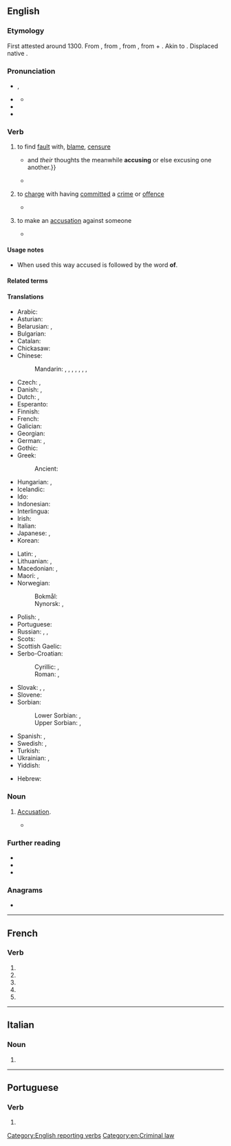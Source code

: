 {{also|accusé}}
==English==
{{Webster 1913}}

===Etymology===
First attested around 1300. From {{inh|en|enm|acusen}}, from {{der|en|fro|acuser}}, from {{der|en|la|accūsō||to call to account, accuse}}, from {{m|la|ad|t=to}} + {{m|la|causa|t=cause, lawsuit, reason}}. Akin to {{m|en|cause}}. Displaced native {{cog|en||[[bewray#Etymology|bewray]] }}.

===Pronunciation===
* {{a|RP}} {{enPR|əkyo͞ozʹ}}, {{IPA|en|/əˈkjuːz/}}
* {{a|US}} {{IPA|en|/əˈkjuz/}}
** {{audio|en|En-us-accuse.ogg|Audio (US)}}
* {{rhymes|en|uːz}}
* {{hyphenation|en|ac|cuse}}

===Verb===
{{en-verb}}

# {{lb|en|transitive}} to find [[fault]] with, [[blame]], [[censure]]
#* {{RQ:King James Version|book=Romans|chapter=2|verse=15|passage={{...}} and ''their'' thoughts the meanwhile '''accusing''' or else excusing one another.}}
#* {{quote-book|en|date=1849-02-02|authorlink=Henry John Temple, 3rd Viscount Palmerston|author=Lord Palmerston|title=The Address in Answer to the Speech—Adjourned Debate|location=House of Commons|year2=1849|title2=Hansard's Parliamentary Debates|volume2=102|others2=third series|pageurl2=https://books.google.com/books?id=5pZUAAAAcAAJ&pg=PA215|page2=216|passage=We are '''accused''' of having persuaded Austria and Sardinia to lay down their arms when their differences might have involved the Powers of Europe in contention.}}
# {{lb|en|transitive|law|followed by "of"}} to [[charge]] with having [[commit]]ted a [[crime]] or [[offence]]
#* {{RQ:King James Version|book=Acts|chapter=24|verse=13|passage=Neither can they prove the things whereof they now '''accuse''' me.}}
#: {{ux|en|For the U.S. President to be impeached, he must be '''accused''' of a high crime or misdemeanor.}}
#: {{syn|en|charge|indict|impeach|arraign}}
# {{lb|en|intransitive}} to make an [[accusation]] against someone
#* {{quote-journal|en|date=2013-06-08| volume=407| issue=8839| page=55| magazine={{w|The Economist}}| title=[http://www.economist.com/news/business/21579011-president-proposes-new-round-intellectual-property-reform-obama-goes-troll-hunting Obama goes troll-hunting]| passage=According to this saga of intellectual-property misanthropy, these creatures [patent trolls] roam the business world, buying up patents and then using them to demand extravagant payouts from companies they '''accuse''' of infringing them. Often, their victims pay up rather than face the costs of a legal battle.}}
#: {{syn|en|blame|censure|reproach|criminate}}

====Usage notes====
* {{sense|legal}} When used this way accused is followed by the word '''of'''.

====Related terms====
{{rel3|en
|accusable
|accusation
|accusative
|accusatory
|accuser
|excuse
|recuse
|ruse}}

====Translations====
{{trans-top|attribute blame to someone}}
* Arabic: {{t|ar|اِتَّهَمَ}}
* Asturian: {{t|ast|acusar}}
* Belarusian: {{t|be|абвінава́чваць|impf}}, {{t|be|абвінава́ціць|pf}}
* Bulgarian: {{t+|bg|обвиня́вам|impf}}
* Catalan: {{t+|ca|acusar}}
* Chickasaw: {{t|cic|ishtombohli}}
* Chinese:
*: Mandarin: {{t+|cmn|指責}}, {{t+|cmn|指责|tr=zhǐzé}}, {{t+|cmn|控告|tr=kònggào}}, {{t+|cmn|譴責}}, {{t+|cmn|谴责|tr=qiǎnzhé}}, {{t+|cmn|指控|tr=zhǐkòng}}, {{t+|cmn|控訴}}, {{t+|cmn|控诉|tr=kòngsù}}
* Czech: {{t+|cs|obviňovat|impf}}, {{t+|cs|obvinit|pf}}
* Danish: {{t+|da|beskylde}}, {{t+|da|anklage}}
* Dutch: {{t+|nl|beschuldigen}}, {{t+|nl|aanklagen}}
* Esperanto: {{t|eo|akuzi}}
* Finnish: {{t+|fi|syyttää}}
* French: {{t+|fr|accuser}}
* Galician: {{t|gl|acusar}}
* Georgian: {{t|ka|დაბრალება}}
* German: {{t+|de|beschuldigen}}, {{t+|de|anklagen}}
* Gothic: {{t|got|𐍆𐌰𐌹𐍂𐌹𐌽𐍉𐌽}}
* Greek:
*: Ancient: {{t|grc|κατηγορέω}}
* Hungarian: {{t+|hu|vádol}}, {{t+|hu|megvádol}}
* Icelandic: {{t+|is|kæra}}
* Ido: {{t+|io|akuzar}}
* Indonesian: {{t+|id|tuduh|alt=menuduh}}
* Interlingua: {{t|ia|accusar}}
* Irish: {{t|ga|coirigh}}
* Italian: {{t+|it|accusare}}
* Japanese: {{t+|ja|問う|tr=とう, tou}}, {{t|ja|着せる|tr=きせる, kiseru}}
* Korean: {{t+|ko|고소하다}}
{{trans-mid}}
* Latin: {{t+|la|accūsō}}, {{t|la|criminor}}
* Lithuanian: {{t+|lt|apkaltinti}}, {{t+|lt|kaltinti}}
* Macedonian: {{t|mk|обвинува|impf}}, {{t|mk|обвини|pf}}
* Maori: {{t|mi|whakapae}}, {{t|mi|whakatuaki}}
* Norwegian:
*: Bokmål: {{t+|no|beskylde}}
*: Nynorsk: {{t|nn|skulde}}, {{t|nn|skylde}}
* Polish: {{t+|pl|oskarżać|impf}}, {{t+|pl|oskarżyć|pf}}
* Portuguese: {{t+|pt|acusar}}
* Russian: {{t+|ru|вини́ть|impf}}, {{t+|ru|обвиня́ть|impf}}, {{t+|ru|обвини́ть|pf}}
* Scots: {{t|sco|wyte}}
* Scottish Gaelic: {{t|gd|cuir às leth}}
* Serbo-Croatian:
*: Cyrillic: {{t|sh|опту́жити|pf}}, {{t|sh|окри́вити|pf}}
*: Roman: {{t+|sh|optúžiti|pf}}, {{t+|sh|okríviti|pf}}
* Slovak: {{t|sk|obviňovať|impf}}, {{t|sk|obviniť|pf}}, {{t|sk|obžalovať|pf}}
* Slovene: {{t|sl|obtožiti}}
* Sorbian:
*: Lower Sorbian: {{t|dsb|do winy dawaś|impf}}, {{t|dsb|do winy daś|pf}}
*: Upper Sorbian: {{t|hsb|wobwinować|impf}}, {{t|hsb|wobwinić|pf}}
* Spanish: {{t+|es|acusar}}, {{t+|es|denunciar}}
* Swedish: {{t+|sv|anklaga}}, {{t+|sv|beskylla}}
* Turkish: {{t+|tr|suçlamak}}
* Ukrainian: {{t|uk|звинува́чувати|impf}}, {{t|uk|звинува́тити|pf}}
* Yiddish: {{t|yi|באַשולדיקן}}
{{trans-bottom}}

{{checktrans-top}}
* Hebrew: {{t-check|he|להאשים|tr=le'haashym}}
{{trans-mid}}
{{trans-bottom}}

===Noun===
{{en-noun|-}}

# {{lb|en|obsolete}} [[accusation|Accusation]].
#* {{quote-book
|en
|year=c. 1596–1599
|first=William
|last=Shakespeare
|authorlink=William Shakespeare
|title={{w|Henry IV, Part 2}}
|section=act 3, scene 1
|lines=158–160
|passage=And dogged York, that reaches at the moon, / Whose overweening arm I have plucked back, / By false '''accuse''' doth level at my life.
}}

===Further reading===
* {{R:Webster 1913}}
* {{R:Century 1911}}
* {{R:OneLook}}

===Anagrams===
* {{anagrams|en|a=accesu|cuecas}}

[[Category:English reporting verbs]]
[[Category:en:Criminal law]]

----

==French==

===Verb===
{{head|fr|verb form}}

# {{inflection of|fr|accuser||1|s|pres|indc}}
# {{inflection of|fr|accuser||3|s|pres|indc}}
# {{inflection of|fr|accuser||1|s|pres|subj}}
# {{inflection of|fr|accuser||3|s|pres|subj}}
# {{inflection of|fr|accuser||2|s|impr}}

----

==Italian==

===Noun===
{{head|it|noun plural form|g=f}}

# {{plural of|it|accusa}}

----

==Portuguese==

===Verb===
{{head|pt|verb form}}

# {{pt-verb-form-of|accusar}}